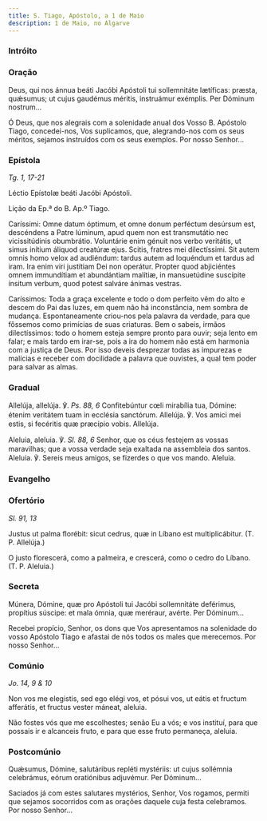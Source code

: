 ```yaml
---
title: S. Tiago, Apóstolo, a 1 de Maio
description: 1 de Maio, no Algarve
---
```



### Intróito

<LinkCard href="/missal/comumn/9martir#intróito" title="Missa Protexísti me" />

### Oração

<div class="side-by-side not-content">

Deus, qui nos ánnua beáti Jacóbi Apóstoli tui sollemnitáte lætíficas: præsta, quǽsumus; ut cujus gaudémus méritis, instruámur exémplis. Per Dóminum nostrum...

Ó Deus, que nos alegrais com a solenidade anual dos Vosso B. Apóstolo Tiago, concedei-nos, Vos suplicamos, que, alegrando-nos com os seus méritos, sejamos instruídos com os seus exemplos. Por nosso Senhor...

</div>

### Epístola

<em>Tg. 1, 17-21</em>

<div class="side-by-side not-content">

Léctio Epístolæ beáti Jacóbi Apóstoli.

Lição da Ep.ª do B. Ap.º Tiago.

Caríssimi: Omne datum óptimum, et omne donum perféctum desúrsum est, descéndens a Patre lúminum, apud quem non est transmutátio nec vicissitúdinis obumbrátio. Voluntárie enim génuit nos verbo veritátis, ut simus inítium áliquod creatúræ ejus. Scitis, fratres mei dilectíssimi. Sit autem omnis homo velox ad audiéndum: tardus autem ad loquéndum et tardus ad iram. Ira enim viri justítiam Dei non operátur. Propter quod abjiciéntes omnem immundítiam et abundántiam malítiæ, in mansuetúdine suscípite ínsitum verbum, quod potest salváre ánimas vestras.

Caríssimos: Toda a graça excelente e todo o dom perfeito vêm do alto e descem do Pai das luzes, em quem não há inconstância, nem sombra de mudança. Espontaneamente criou-nos pela palavra da verdade, para que fôssemos como primícias de suas criaturas. Bem o sabeis, irmãos dilectíssimos: todo o homem esteja sempre pronto para ouvir; seja lento em falar; e mais tardo em irar-se, pois a ira do homem não está em harmonia com a justiça de Deus. Por isso deveis desprezar todas as impurezas e malícias e receber com docilidade a palavra que ouvistes, a qual tem poder para salvar as almas.

### Gradual

<div class="side-by-side not-content">

</div>

<div class="side-by-side not-content">

Allelúja, allelúja. ℣. <em>Ps. 88, 6</em> Confitebúntur cœli mirabília tua, Dómine: étenim veritátem tuam in ecclésia sanctórum. Allelúja. ℣. Vos amici mei estis, si fecéritis quæ præcípio vobis. Allelúja.

Aleluia, aleluia. ℣. <em>Sl. 88, 6</em> Senhor, que os céus festejem as vossas maravilhas; que a vossa verdade seja exaltada na assembleia dos santos. Aleluia. ℣. Sereis meus amigos, se fizerdes o que vos mando. Aleluia.

</div>
 
### Evangelho

<LinkCard
  href="/missal/comumn/1vigiliaapostolos#evangelho"
  title="Segundo Domingo da Quaresma"
/>

### Ofertório

<em>Sl. 91, 13</em>

<div class="side-by-side not-content">

Justus ut palma florébit: sicut cedrus, quæ in Líbano est multiplicábitur. (T. P. Allelúja.)

O justo florescerá, como a palmeira, e crescerá, como o cedro do Líbano. (T. P. Aleluia.)

</div>

### Secreta

<div class="side-by-side not-content">

Múnera, Dómine, quæ pro Apóstoli tui Jacóbi sollemnitáte deférimus, propítius súscipe: et mala ómnia, quæ meréraur, avérte. Per Dóminum...

Recebei propício, Senhor, os dons que Vos apresentamos na solenidade do vosso Apóstolo Tiago e afastai de nós todos os males que merecemos. Por nosso Senhor...

</div>

### Comúnio

<em>Jo. 14, 9 & 10</em>

<div class="side-by-side not-content">

Non vos me elegistis, sed ego elégi vos, et pósui vos, ut eátis et fructum afferátis, et fructus vester máneat, aleluia.

Não fostes vós que me escolhestes; senão Eu a vós; e vos instituí, para que possais ir e alcanceis fruto, e para que esse fruto permaneça, aleluia.

</div>

### Postcomúnio

<div class="side-by-side not-content">

Quǽsumus, Dómine, salutáribus repléti mystériis: ut cujus sollémnia celebrámus, eórum oratiónibus adjuvémur. Per Dóminum...

Saciados já com estes salutares mystérios, Senhor, Vos rogamos, permiti que sejamos socorridos com as orações daquele cuja festa celebramos. Por nosso Senhor...

</div>
